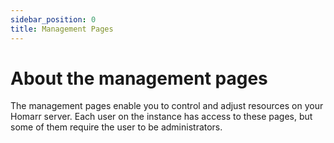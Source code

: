 ```yaml
---
sidebar_position: 0
title: Management Pages
---
```


# About the management pages

The management pages enable you to control and adjust resources on your Homarr server.
Each user on the instance has access to these pages, but some of them require the user to be administrators.



